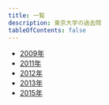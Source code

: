 ```yaml
---
title: 一覧
description: 東京大学の過去問
tableOfContents: false
---
```


- [2009年](/past-exams/u-tokyo/2009/)
- [2011年](/past-exams/u-tokyo/2011/)
- [2012年](/past-exams/u-tokyo/2012/)
- [2013年](/past-exams/u-tokyo/2013/)
- [2015年](/past-exams/u-tokyo/2015/)
